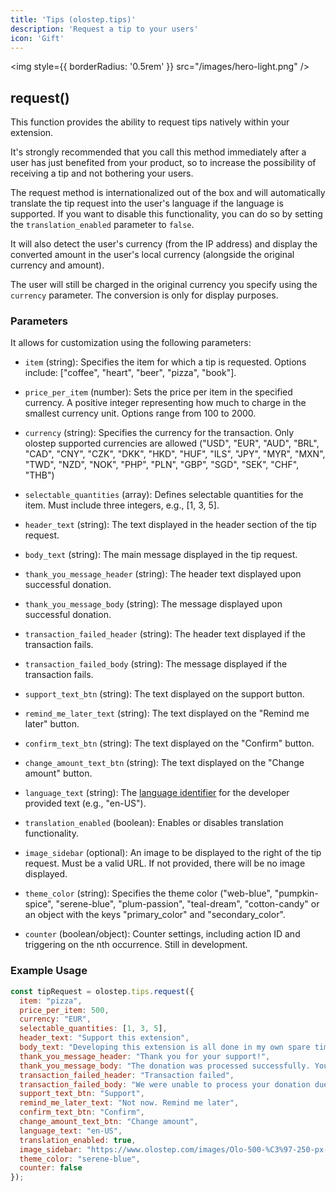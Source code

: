```yaml
---
title: 'Tips (olostep.tips)'
description: 'Request a tip to your users'
icon: 'Gift'
---
```


<img
  style={{ borderRadius: '0.5rem' }}
  src="/images/hero-light.png"
/>

## request()

This function provides the ability to request tips natively within your extension.

It's strongly recommended that you call this method immediately after a user has just benefited from your product, so to increase the possibility of receiving a tip and not bothering your users.

The request method is internationalized out of the box and will automatically translate the tip request into the user's language if the language is supported. If you want to disable this functionality, you can do so by setting the `translation_enabled` parameter to `false`.

It will also detect the user's currency (from the IP address) and display the converted amount in the user's local currency (alongside the original currency and amount).

The user will still be charged in the original currency you specify using the `currency` parameter. The conversion is only for display purposes.

### Parameters

It allows for customization using the following parameters:

- `item` (string): Specifies the item for which a tip is requested. Options include: ["coffee", "heart", "beer", "pizza", "book"].

- `price_per_item` (number): Sets the price per item in the specified currency. A positive integer representing how much to charge in the smallest currency unit. Options range from 100 to 2000.

- `currency` (string): Specifies the currency for the transaction. Only olostep supported currencies are allowed ("USD", "EUR", "AUD", "BRL", "CAD", "CNY", "CZK", "DKK", "HKD", "HUF", "ILS", "JPY", "MYR", "MXN", "TWD", "NZD", "NOK", "PHP", "PLN", "GBP", "SGD", "SEK", "CHF", "THB")

- `selectable_quantities` (array): Defines selectable quantities for the item. Must include three integers, e.g., [1, 3, 5].

- `header_text` (string): The text displayed in the header section of the tip request.

- `body_text` (string): The main message displayed in the tip request.

- `thank_you_message_header` (string): The header text displayed upon successful donation.

- `thank_you_message_body` (string): The message displayed upon successful donation.

- `transaction_failed_header` (string): The header text displayed if the transaction fails.

- `transaction_failed_body` (string): The message displayed if the transaction fails.

- `support_text_btn` (string): The text displayed on the support button.

- `remind_me_later_text` (string): The text displayed on the "Remind me later" button.

- `confirm_text_btn` (string): The text displayed on the "Confirm" button.

- `change_amount_text_btn` (string): The text displayed on the "Change amount" button.

- `language_text` (string): The [language identifier](https://www.wikiwand.com/en/List_of_ISO_639-1_codes) for the developer provided text (e.g., "en-US").

- `translation_enabled` (boolean): Enables or disables translation functionality.

- `image_sidebar` (optional): An image to be displayed to the right of the tip request. Must be a valid URL. If not provided, there will be no image displayed.

- `theme_color` (string): Specifies the theme color ("web-blue", "pumpkin-spice", "serene-blue", "plum-passion", "teal-dream", "cotton-candy" or an object with the keys "primary_color" and "secondary_color".

- `counter` (boolean/object): Counter settings, including action ID and triggering on the nth occurrence. Still in development.

### Example Usage

```javascript content_script.js
const tipRequest = olostep.tips.request({
  item: "pizza",
  price_per_item: 500,
  currency: "EUR",
  selectable_quantities: [1, 3, 5],
  header_text: "Support this extension",
  body_text: "Developing this extension is all done in my own spare time. If you find it beneficial, please consider supporting me. Thanks!",
  thank_you_message_header: "Thank you for your support!",
  thank_you_message_body: "The donation was processed successfully. Your support is greatly appreciated",
  transaction_failed_header: "Transaction failed",
  transaction_failed_body: "We were unable to process your donation due to an error. You can try again with another payment method",
  support_text_btn: "Support",
  remind_me_later_text: "Not now. Remind me later",
  confirm_text_btn: "Confirm",
  change_amount_text_btn: "Change amount",
  language_text: "en-US",
  translation_enabled: true,
  image_sidebar: "https://www.olostep.com/images/Olo-500-%C3%97-250-px-1.svg",
  theme_color: "serene-blue",
  counter: false
});
